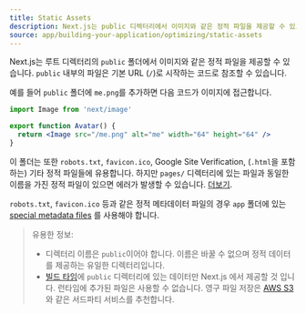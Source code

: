 ```yaml
---
title: Static Assets
description: Next.js는 public 디렉터리에서 이미지와 같은 정적 파일을 제공할 수 있도록 해줍니다. 여기에서 그 동작 방법을 배울 수 있습니다.
source: app/building-your-application/optimizing/static-assets
---
```


Next.js는 루트 디렉터리의 `public` 폴더에서 이미지와 같은 정적 파일을 제공할 수 있습니다. `public` 내부의 파일은 기본 URL (`/`)로 시작하는 코드로 참조할 수 있습니다.

예를 들어 `public` 폴더에 `me.png`를 추가하면 다음 코드가 이미지에 접근합니다.

```jsx filename="Avatar.js"
import Image from 'next/image'

export function Avatar() {
  return <Image src="/me.png" alt="me" width="64" height="64" />
}
```

<PagesOnly>

이 폴더는 또한 `robots.txt`, `favicon.ico`, Google Site Verification, (`.html`을 포함하는) 기타 정적 파일들에 유용합니다.
하지만 `pages/` 디렉터리에 있는 파일과 동일한 이름을 가진 정적 파일이 있으면 에러가 발생할 수 있습니다. [더보기](/docs/messages/conflicting-public-file-page).

</PagesOnly>

<AppOnly>

`robots.txt`, `favicon.ico` 등과 같은 정적 메타데이터 파일의 경우 `app` 폴더에 있는 [special metadata files](/docs/app/api-reference/file-conventions/metadata) 를 사용해야 합니다.

</AppOnly>

> 유용한 정보:
>
> - 디렉터리 이름은 `public`이어야 합니다. 이름은 바꿀 수 없으며 정적 데이터를 제공하는 유일한 디렉터리입니다.
> - [빌드 타임](/docs/app/api-reference/next-cli#build)에 `public` 디렉터리에 있는 데이터만 Next.js 에서 제공할 것 입니다. 런타임에 추가된 파일은 사용할 수 없습니다. 영구 파일 저장은 [AWS S3](https://aws.amazon.com/s3/)와 같은 서드파티 서비스를 추천합니다.

